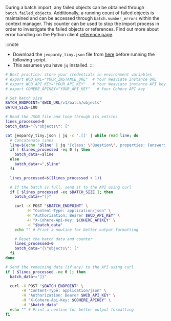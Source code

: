 

<Tabs groupId="languages">
<TabItem value="py" label="Python">

  <FilteredTextBlock
    text={PyCode}
    startMarker="# Import"
    endMarker="# END Import"
    language="py"
    title="quickstart_import.py"
  />


During a batch import, any failed objects can be obtained through `batch.failed_objects`. Additionally, a running count of failed objects is maintained and can be accessed through `batch.number_errors` within the context manager. This counter can be used to stop the import process in order to investigate the failed objects or references. Find out more about error handling on the Python client [reference page](/developers/weaviate/client-libraries/python#error-handling).

</TabItem>

<TabItem value="js" label="JS/TS">

<FilteredTextBlock
  text={TSCode}
  startMarker="// Import"
  endMarker="// END Import"
  language="ts"
  title="quickstart_import.ts"
/>

</TabItem>

<TabItem value="go" label="Go">
<FilteredTextBlock
  text={GoCode}
  startMarker="// Import"
  endMarker="// END Import"
  language="goraw"
  title="quickstart/2_2_import/main.go"
/>
</TabItem>

<TabItem value="java" label="Java">
<FilteredTextBlock
  text={JavaCode}
  startMarker="// START Import"
  endMarker="// END Import"
  language="javaraw"
  title="quickstart/Import.java"
/>
</TabItem>

<TabItem value="curl" label="Curl">

:::note
- Download the `jeopardy_tiny.json` file from [here](https://raw.githubusercontent.com/weaviate-tutorials/quickstart/main/data/jeopardy_tiny.json) before running the following script.
- This assumes you have `jq` installed.
:::

```bash
# Best practice: store your credentials in environment variables
# export WCD_URL="YOUR_INSTANCE_URL"  # Your Weaviate instance URL
# export WCD_API_KEY="YOUR_API_KEY"   # Your Weaviate instance API key
# export COHERE_APIKEY="YOUR_API_KEY"   # Your Cohere API key

# Set batch size
BATCH_ENDPOINT="$WCD_URL/v1/batch/objects"
BATCH_SIZE=100

# Read the JSON file and loop through its entries
lines_processed=0
batch_data="{\"objects\": ["

cat jeopardy_tiny.json | jq -c '.[]' | while read line; do
  # Concatenate lines
  line=$(echo "$line" | jq "{class: \"Question\", properties: {answer: .Answer, question: .Question, category: .Category}}")
  if [ $lines_processed -eq 0 ]; then
    batch_data+=$line
  else
    batch_data+=",$line"
  fi

  lines_processed=$((lines_processed + 1))

  # If the batch is full, send it to the API using curl
  if [ $lines_processed -eq $BATCH_SIZE ]; then
    batch_data+="]}"

    curl -X POST "$BATCH_ENDPOINT" \
         -H "Content-Type: application/json" \
         -H "Authorization: Bearer $WCD_API_KEY" \
         -H "X-Cohere-Api-Key: $COHERE_APIKEY" \
         -d "$batch_data"
    echo "" # Print a newline for better output formatting

    # Reset the batch data and counter
    lines_processed=0
    batch_data="{\"objects\": ["
  fi
done

# Send the remaining data (if any) to the API using curl
if [ $lines_processed -ne 0 ]; then
  batch_data+="]}"

  curl -X POST "$BATCH_ENDPOINT" \
       -H "Content-Type: application/json" \
       -H "Authorization: Bearer $WCD_API_KEY" \
       -H "X-Cohere-Api-Key: $COHERE_APIKEY" \
       -d "$batch_data"
  echo "" # Print a newline for better output formatting
fi
```

</TabItem>
</Tabs>
